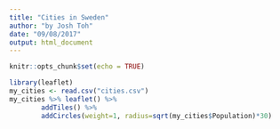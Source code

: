 ```yaml
---
title: "Cities in Sweden"
author: "by Josh Toh"
date: "09/08/2017"
output: html_document
---
```


```r
knitr::opts_chunk$set(echo = TRUE)
```

```r
library(leaflet)
my_cities <- read.csv("cities.csv")
my_cities %>% leaflet() %>%
        addTiles() %>%
        addCircles(weight=1, radius=sqrt(my_cities$Population)*30)
        
```

